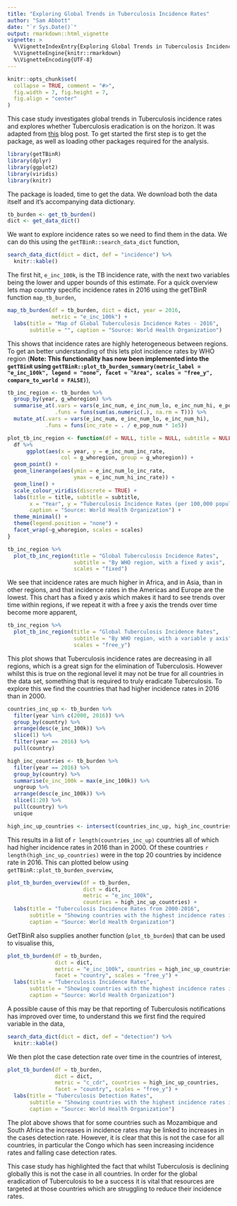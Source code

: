 ```yaml
---
title: "Exploring Global Trends in Tuberculosis Incidence Rates"
author: "Sam Abbott"
date: "`r Sys.Date()`"
output: rmarkdown::html_vignette
vignette: >
  %\VignetteIndexEntry{Exploring Global Trends in Tuberculosis Incidence Rates}
  %\VignetteEngine{knitr::rmarkdown}
  %\VignetteEncoding{UTF-8}
---
```


```r
knitr::opts_chunk$set(
  collapse = TRUE, comment = "#>",
  fig.width = 7, fig.height = 7, 
  fig.align = "center"
)
```

This case study investigates global trends in Tuberculosis incidence rates and explores whether Tuberculosis eradication is on the horizon. It was adapted from [this](https://www.samabbott.co.uk/post/intro-gettbinr/) blog post. To get started the first step is to get the package, as well as loading other packages required for the analysis.

```r
library(getTBinR)
library(dplyr)
library(ggplot2)
library(viridis)
library(knitr)
```

The package is loaded, time to get the data. We download both the data itself and it's accompanying data dictionary.

```r
tb_burden <- get_tb_burden()
dict <- get_data_dict()
```

We want to explore incidence rates so we need to find them in the data. We can do this using the `getTBinR::search_data_dict` function,

```r
search_data_dict(dict = dict, def = "incidence") %>% 
  knitr::kable()
```

The first hit, `e_inc_100k`, is the TB incidence rate, with the next two variables being the lower and upper bounds of this estimate. For a quick overview lets map country specific incidence rates in 2016 using the getTBinR function `map_tb_burden`,

```r
map_tb_burden(df = tb_burden, dict = dict, year = 2016,
              metric = "e_inc_100k") +
  labs(title = "Map of Global Tuberculosis Incidence Rates - 2016",
       subtitle = "", caption = "Source: World Health Organization")
```

This shows that incidence rates are highly heterogeneous between regions. To get an better understanding of this lets plot incidence rates by WHO region (**Note: This functionality has now been implemented into the `getTBinR` using `getTBinR::plot_tb_burden_summary(metric_label = "e_inc_100k", legend = "none", facet = "Area", scales = "free_y", compare_to_world = FALSE)`**), 

```r
tb_inc_region <- tb_burden %>% 
  group_by(year, g_whoregion) %>% 
  summarise_at(.vars = vars(e_inc_num, e_inc_num_lo, e_inc_num_hi, e_pop_num),
               .funs = funs(sum(as.numeric(.), na.rm = T))) %>% 
  mutate_at(.vars = vars(e_inc_num, e_inc_num_lo, e_inc_num_hi),
            .funs = funs(inc_rate = . / e_pop_num * 1e5))

plot_tb_inc_region <- function(df = NULL, title = NULL, subtitle = NULL, scales = NULL) {
  df %>% 
      ggplot(aes(x = year, y = e_inc_num_inc_rate,
                 col = g_whoregion, group = g_whoregion)) +
  geom_point() +
  geom_linerange(aes(ymin = e_inc_num_lo_inc_rate, 
                     ymax = e_inc_num_hi_inc_rate)) +
  geom_line() +
  scale_colour_viridis(discrete = TRUE) +
  labs(title = title, subtitle = subtitle, 
       x = "Year", y = "Tuberculosis Incidence Rates (per 100,000 population)",
       caption = "Source: World Health Organization") +
  theme_minimal() +
  theme(legend.position = "none") +
  facet_wrap(~g_whoregion, scales = scales)
}

tb_inc_region %>% 
  plot_tb_inc_region(title = "Global Tuberculosis Incidence Rates",
                     subtitle = "By WHO region, with a fixed y axis",
                     scales = "fixed")
```

We see that incidence rates are much higher in Africa, and in Asia, than in other regions, and that incidence rates in the Americas and Europe are the lowest. This chart has a fixed y axis which makes it hard to see trends over time within regions, if we repeat it with a free y axis the trends over time become more apparent,

```r
tb_inc_region %>% 
  plot_tb_inc_region(title = "Global Tuberculosis Incidence Rates",
                     subtitle = "By WHO region, with a variable y axis",
                     scales = "free_y")
```

This plot shows that Tuberculosis incidence rates are decreasing in all regions, which is a great sign for the elimination of Tuberculosis. However whilst this is true on the regional level it may not be true for all countries in the data set, something that is required to truly eradicate Tuberculosis. To explore this we find the countries that had higher incidence rates in 2016 than in 2000.

```r
countries_inc_up <- tb_burden %>% 
  filter(year %in% c(2000, 2016)) %>% 
  group_by(country) %>% 
  arrange(desc(e_inc_100k)) %>% 
  slice(1) %>% 
  filter(year == 2016) %>% 
  pull(country)

high_inc_countries <- tb_burden %>% 
  filter(year == 2016) %>% 
  group_by(country) %>% 
  summarise(e_inc_100k = max(e_inc_100k)) %>% 
  ungroup %>% 
  arrange(desc(e_inc_100k)) %>% 
  slice(1:20) %>% 
  pull(country) %>% 
  unique

high_inc_up_countries <- intersect(countries_inc_up, high_inc_countries)
```

This results in a list of `r length(countries_inc_up)` countries all of which had higher incidence rates in 2016 than in 2000. Of these countries `r  length(high_inc_up_countries)` were in the top 20 countries by incidence rate in 2016. This can plotted below using `getTBinR::plot_tb_burden_overview`, 

```r
plot_tb_burden_overview(df = tb_burden,
                        dict = dict, 
                        metric = "e_inc_100k", 
                        countries = high_inc_up_countries) +
  labs(title = "Tuberculosis Incidence Rates from 2000-2016",
       subtitle = "Showing countries with the highest incidence rates in which incidence rates are increasing",
       caption = "Source: World Health Organization")
```

GetTBinR also supplies another function (`plot_tb_burden`) that can be used to visualise this,

```r
plot_tb_burden(df = tb_burden,
               dict = dict,
               metric = "e_inc_100k", countries = high_inc_up_countries, 
               facet = "country", scales = "free_y") +
  labs(title = "Tuberculosis Incidence Rates",
       subtitle = "Showing countries with the highest incidence rates in which incidence rates are increasing",
       caption = "Source: World Health Organization")
```

A possible cause of this may be that reporting of Tuberculosis notifications has improved over time, to understand this we first find the required variable in the data,

```r
search_data_dict(dict = dict, def = "detection") %>% 
  knitr::kable()
```

We then plot the case detection rate over time in the countries of interest,

```r
plot_tb_burden(df = tb_burden,
               dict = dict,
               metric = "c_cdr", countries = high_inc_up_countries, 
               facet = "country", scales = "free_y") +
  labs(title = "Tuberculosis Detection Rates",
       subtitle = "Showing countries with the highest incidence rates in which incidence rates are increasing",
       caption = "Source: World Health Organization")
```

The plot above shows that for some countries such as Mozambique and South Africa the increases in incidence rates may be linked to increases in the cases detection rate. However, it is clear that this is not the case for all countries, in particular the Congo which has seen increasing incidence rates and falling case detection rates.

This case study has highlighted the fact that whilst Tuberculosis is declining globally this is not the case in all countries. In order for the global eradication of Tuberculosis to be a success it is vital that resources are targeted at those countries which are struggling to reduce their incidence rates. 
